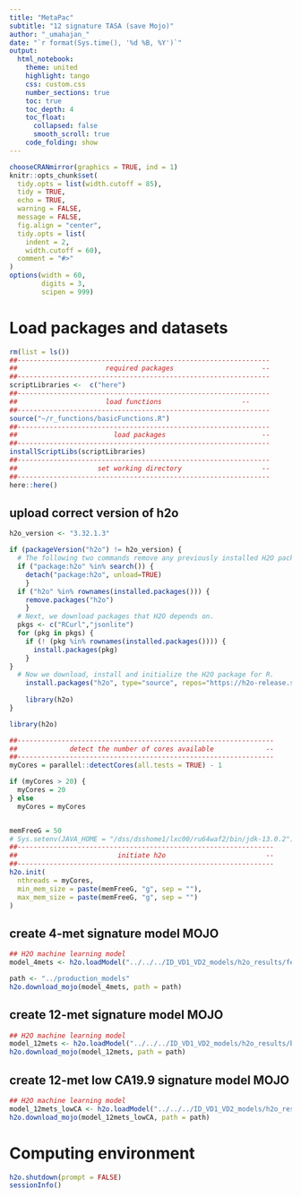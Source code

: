 ```yaml
---
title: "MetaPac"
subtitle: "12 signature TASA (save Mojo)"
author: "_umahajan_"
date: "`r format(Sys.time(), '%d %B, %Y')`"
output:
  html_notebook:
    theme: united
    highlight: tango
    css: custom.css
    number_sections: true
    toc: true
    toc_depth: 4
    toc_float: 
      collapsed: false
      smooth_scroll: true
    code_folding: show
---
```


```r
chooseCRANmirror(graphics = TRUE, ind = 1)
knitr::opts_chunk$set(
  tidy.opts = list(width.cutoff = 85),
  tidy = TRUE,
  echo = TRUE,
  warning = FALSE,
  message = FALSE,
  fig.align = "center",
  tidy.opts = list(
    indent = 2,          
    width.cutoff = 60),
  comment = "#>"
)
options(width = 60,
        digits = 3,
        scipen = 999)
```

# Load packages and datasets
```r
rm(list = ls())
##---------------------------------------------------------------
##                      required packages                      --
##---------------------------------------------------------------
scriptLibraries <-  c("here")
##---------------------------------------------------------------
##                      load functions                    --
##---------------------------------------------------------------
source("~/r_functions/basicFunctions.R")
##---------------------------------------------------------------
##                        load packages                        --
##---------------------------------------------------------------
installScriptLibs(scriptLibraries)
##---------------------------------------------------------------
##                    set working directory                    --
##---------------------------------------------------------------
here::here()
```

## upload correct version of h2o
```r
h2o_version <- "3.32.1.3"

if (packageVersion("h2o") != h2o_version) {
  # The following two commands remove any previously installed H2O packages for R.
  if ("package:h2o" %in% search()) { 
    detach("package:h2o", unload=TRUE) 
    }
  if ("h2o" %in% rownames(installed.packages())) { 
    remove.packages("h2o") 
    }
  # Next, we download packages that H2O depends on.
  pkgs <- c("RCurl","jsonlite")
  for (pkg in pkgs) {
    if (! (pkg %in% rownames(installed.packages()))) { 
      install.packages(pkg) 
    }
}
  # Now we download, install and initialize the H2O package for R.
    install.packages("h2o", type="source", repos="https://h2o-release.s3.amazonaws.com/h2o/rel-zipf/3/R")
    
    library(h2o)
}

library(h2o)

##----------------------------------------------------------------
##             detect the number of cores available             --
##----------------------------------------------------------------
myCores = parallel::detectCores(all.tests = TRUE) - 1

if (myCores > 20) {
  myCores = 20
} else
  myCores = myCores


memFreeG = 50
# Sys.setenv(JAVA_HOME = "/dss/dsshome1/lxc00/ru64waf2/bin/jdk-13.0.2")
##----------------------------------------------------------------
##                         initiate h2o                         --
##----------------------------------------------------------------
h2o.init(
  nthreads = myCores,
  min_mem_size = paste(memFreeG, "g", sep = ""),
  max_mem_size = paste(memFreeG, "g", sep = "")
)
```

## create 4-met signature model  MOJO
```r
## H2O machine learning model
model_4mets <- h2o.loadModel("../../../ID_VD1_VD2_models/h2o_results/feature_reduction/GLM_1_AutoML_20211203_140114")

path <- "../production_models"
h2o.download_mojo(model_4mets, path = path)
```


## create 12-met signature model  MOJO
```r
## H2O machine learning model
model_12mets <- h2o.loadModel("../../../ID_VD1_VD2_models/h2o_results/base/GLM_1_AutoML_20211203_140000")
h2o.download_mojo(model_12mets, path = path)
```
## create 12-met low CA19.9 signature model  MOJO
```r
## H2O machine learning model
model_12mets_lowCA <- h2o.loadModel("../../../ID_VD1_VD2_models/h2o_results/base_lowCA/GLM_1_AutoML_20220622_173752")
h2o.download_mojo(model_12mets_lowCA, path = path)
```

# Computing environment
```r
h2o.shutdown(prompt = FALSE)
sessionInfo()
```

